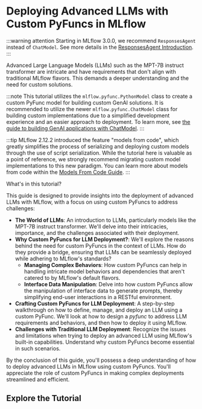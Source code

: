
# Deploying Advanced LLMs with Custom PyFuncs in MLflow

:::warning attention
Starting in MLflow 3.0.0, we recommend `ResponsesAgent` instead of <APILink fn="mlflow.pyfunc.ChatModel">`ChatModel`</APILink>. See more details in the [ResponsesAgent Introduction](./respones-agent-intro).
:::

Advanced Large Language Models (LLMs) such as the MPT-7B instruct transformer are intricate and have requirements that don't align with
traditional MLflow flavors. This demands a deeper understanding and the need for custom solutions.

:::note
This tutorial utilizes the <APILink fn="mlflow.pyfunc.PythonModel">`mlflow.pyfunc.PythonModel`</APILink> class to create a custom PyFunc model for building custom GenAI solutions.
It is recommended to utilize the newer <APILink fn="mlflow.pyfunc.ChatModel">`mlflow.pyfunc.ChatModel`</APILink> class for building custom implementations due to a simplified
development experience and an easier approach to deployment. To learn more, see [the guide to building GenAI applications with ChatModel](/llms/chat-model-guide).
:::

:::tip
MLflow 2.12.2 introduced the feature "models from code", which greatly simplifies the process of serializing and deploying custom models through the use
of script serialization. While the tutorial here is valuable as a point of reference, we strongly recommend migrating custom model implementations to this
new paradigm. You can learn more about models from code within the [Models From Code Guide](/model/models-from-code).
:::

What's in this tutorial?

This guide is designed to provide insights into the deployment of advanced LLMs with MLflow, with a focus on using custom PyFuncs to address challenges:

- **The World of LLMs**: An introduction to LLMs, particularly models like the MPT-7B instruct transformer.
  We'll delve into their intricacies, importance, and the challenges associated with their deployment.
- **Why Custom PyFuncs for LLM Deployment?**: We'll explore the reasons behind the need for custom PyFuncs in the context of LLMs.
  How do they provide a bridge, ensuring that LLMs can be seamlessly deployed while adhering to MLflow's standards?
  - **Managing Complex Behaviors**: How custom PyFuncs can help in handling intricate model behaviors and dependencies that
    aren't catered to by MLflow's default flavors.
  - **Interface Data Manipulation**: Delve into how custom PyFuncs allow the manipulation of interface data to generate prompts,
    thereby simplifying end-user interactions in a RESTful environment.
- **Crafting Custom PyFuncs for LLM Deployment**: A step-by-step walkthrough on how to define, manage, and deploy an LLM using a custom PyFunc.
  We'll look at how to design a _pyfunc_ to address LLM requirements and behaviors, and then how to deploy it using MLflow.
- **Challenges with Traditional LLM Deployment**: Recognize the issues and limitations when trying to deploy an advanced LLM using
  MLflow's built-in capabilities. Understand why custom PyFuncs become essential in such scenarios.

By the conclusion of this guide, you'll possess a deep understanding of how to deploy advanced LLMs in MLflow using custom PyFuncs.
You'll appreciate the role of custom PyFuncs in making complex deployments streamlined and efficient.

## Explore the Tutorial

<CardGroup>
  <PageCard
    headerText="Serving LLMs with MLflow: Leveraging Custom PyFunc"
    link="/llms/custom-pyfunc-for-llms/notebooks/custom-pyfunc-advanced-llm"
    text="Learn how to use the MLflow Custom Pyfunc Model to serve Large Language Models (LLMs) in a RESTful environment."
  />

</CardGroup>
